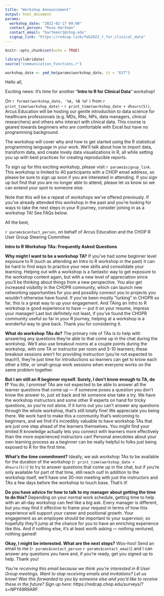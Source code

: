 ```yaml
---
title: "Workshop Announcement"
output: html_document
params:
  workshop_date: "2022-02-17 09:00"
  contact_person: "Rose Hartman"
  contact_email: "hartmanr1@chop.edu"
  signup_link: "https://redcap.link/feb2022_r_for_clinical_data"
---
```


```r
knitr::opts_chunk$set(echo = TRUE)

library(lubridate)
source("communication_functions.r")

workshop_date <- ymd_hm(params$workshop_date, tz = "EST")
```

Hello all,
 
Exciting news: It's time for another "**Intro to R for Clinical Data**" workshop!
 
On `r format(workshop_date, '%A, %B %d')` from `r print_time(workshop_date)` - `r print_time(workshop_date + dhours(5))`, Arcus Education will be hosting our gentle introduction to data science for healthcare professionals (e.g. MDs, RNs, NPs, data managers, clinical researchers) and others who interact with clinical data. This course is geared towards beginners who are comfortable with Excel but have no programming background. 
 
The workshop will cover why and how to get started using the R statistical programming language in your work. We'll talk about how to import data, transform data, and create lovely data visualizations in R, all while setting you up with best practices for creating reproducible reports. 
 
To sign up for this exciting workshop, please visit `r params$signup_link`. This workshop is limited to 40 participants with a CHOP email address, so please be sure to sign up soon if you are interested in attending. If you sign up but find that you are no longer able to attend, please let us know so we can extend your spot to someone else. 

Note that this will be a repeat of workshops we've offered previously. If you've already attended this workshop in the past and you're looking for ways to take the next steps in your R journey, consider joining in as a workshop TA! See FAQs below.  
 
All the best,

`r params$contact_person`, on behalf of Arcus Education and the CHOP R User Group Steering Committee

**Intro to R Workshop TAs: Frequently Asked Questions**

**Why might I want to be a workshop TA?**
If you've had some beginner level exposure to R (such as attending an Intro to R workshop in the past) it can be hard to find ways to practice your new skills and consolidate your learning. Helping out with a workshop is a fantastic way to get exposure to the workshop content again, but with a new level of appreciation since you'll be thinking about things from a new perspective. 
You also get increased visibility in the CHOPR community, which can launch new networking opportunities for you and possibly connect you to projects you wouldn't otherwise have found. If you've been mostly "lurking" in CHOPR so far, this is a great way to up your engagement. And TAing an Intro to R workshop is good experience to have --- put it on your resume, impress your manager! 
Last but definitely not least, if you've found the CHOPR community useful so far in your R journey, helping at a workshop is a wonderful way to give back. Thank you for considering it.

**What do workshop TAs do?**
The primary role of TAs is to help with answering any questions they're able to that come up in the chat during the workshop. We'll also use breakout rooms at a couple points during the workshop, with one TA or instructor per room and 5-10 learners; these breakout sessions aren't for providing instruction (you're not expected to teach!), they're just time for introductions so learners can get to know each other a little, or small-group work sessions when everyone works on the same problem together. 

**But I am still an R beginner myself. Surely, I don't know enough to TA, do I?**
You do, I promise! TAs are not expected to be able to answer all the learner questions that come up --- if someone poses a question you don't know the answer to, just sit back and let someone else take a try. We have the workshop instructors and some other R experts on hand for tricky questions, so you're not alone. If it turns out you can't answer any questions through the whole workshop, that's still totally fine! We appreciate you being there. 
We work hard to make this a community that's welcoming to beginners, and we find it's incredibly valuable to have workshop TAs that are just one step ahead of the learners themselves. You might find your limited R knowledge actually lets you connect with learners more effectively than the more experienced instructors can! Personal anecdotes about your own learning process as a beginner can be really helpful to folks just being exposed to R for the first time. 

**What's the time commitment?**
Ideally, we ask workshop TAs to be available for the duration of the workshop (`r print_time(workshop_date + dhours(5))`) to try to answer questions that come up in the chat, but if you're only available for part of that time, still reach out! In addition to the workshop itself, we'll have one 30-min meeting with just the instructors and TAs a few days before the workshop to touch base. That's it!

**Do you have advice for how to talk to my manager about getting the time to do this?**
Depending on your normal work schedule, getting time to help with an all-day workshop can feel like a big ask. Every manager is different, but you may find it effective to frame your request in terms of how this experience will support your career and positional growth. Your engagement as an employee should be important to your supervisor, so hopefully they'll jump at the chance for you to have an enriching experience like this. And if nothing else, it's at least worth asking --- nothing ventured, nothing gained!

**Okay, I might be interested. What are the next steps?**
Woo-hoo! Send an email to me (`r params$contact_person` `r params$contact_email`) and I can answer any questions you have and, if you're ready, get you signed up to help. Thank you!
 
*You're receiving this email because we think you're interested in R User Group meetings.  Want to stop receiving emails and invitations?  Let us know!  Was this forwarded to you by someone else and you'd like to receive these in the future? Sign up here:* https://redcap.chop.edu/surveys/?s=NPY49R9ARF.
